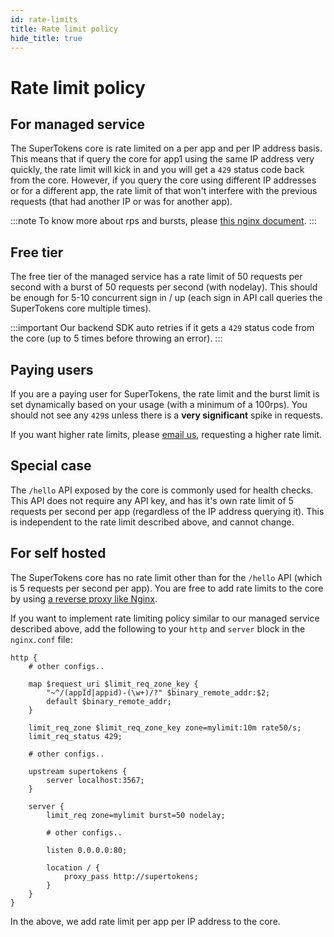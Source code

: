 ```yaml
---
id: rate-limits
title: Rate limit policy
hide_title: true
---
```


<!-- COPY DOCS -->
<!-- ./emailpassword/rate-limits.mdx -->


# Rate limit policy

## For managed service

The SuperTokens core is rate limited on a per app and per IP address basis. This means that if query the core for app1 using the same IP address very quickly, the rate limit will kick in and you will get a `429` status code back from the core. However, if you query the core using different IP addresses or for a different app, the rate limit of that won't interfere with the previous requests (that had another IP or was for another app).

:::note
To know more about rps and bursts, please [this nginx document](https://www.nginx.com/blog/rate-limiting-nginx/).
:::

## Free tier
The free tier of the managed service has a rate limit of 50 requests per second with a burst of 50 requests per second (with nodelay). This should be enough for 5-10 concurrent sign in / up (each sign in API call queries the SuperTokens core multiple times).

:::important
Our backend SDK auto retries if it gets a `429` status code from the core (up to 5 times before throwing an error).
:::

## Paying users
If you are a paying user for SuperTokens, the rate limit and the burst limit is set dynamically based on your usage (with a minimum of a 100rps). You should not see any `429`s unless there is a **very significant** spike in requests.

<CustomAdmonition type="paid-feature">

If you want higher rate limits, please [email us](mailto:team@supertokens.com), requesting a higher rate limit.

</CustomAdmonition>

## Special case
The `/hello` API exposed by the core is commonly used for health checks. This API does not require any API key, and has it's own rate limit of 5 requests per second per app (regardless of the IP address querying it). This is independent to the rate limit described above, and cannot change.


## For self hosted

The SuperTokens core has no rate limit other than for the `/hello` API (which is 5 requests per second per app). You are free to add rate limits to the core by using [a reverse proxy like Nginx](https://www.nginx.com/blog/rate-limiting-nginx/).

If you want to implement rate limiting policy similar to our managed service described above, add the following to your `http` and `server` block in the `nginx.conf` file:

```text
http {
    # other configs..
    
    map $request_uri $limit_req_zone_key {
        "~^/(appId|appid)-(\w+)/?" $binary_remote_addr:$2;
        default $binary_remote_addr;
    }

    limit_req_zone $limit_req_zone_key zone=mylimit:10m rate50/s;
    limit_req_status 429;

    # other configs..

    upstream supertokens {
        server localhost:3567;
    }

    server {
        limit_req zone=mylimit burst=50 nodelay;

        # other configs..

        listen 0.0.0.0:80;

        location / {
            proxy_pass http://supertokens;
        }
    }
}
```

In the above, we add rate limit per app per IP address to the core.
